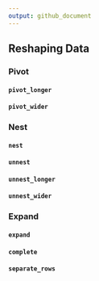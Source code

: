 ```yaml
---
output: github_document
---
```


## Reshaping Data

### Pivot

#### `pivot_longer`

#### `pivot_wider`

### Nest

#### `nest`

#### `unnest`

#### `unnest_longer`

#### `unnest_wider`

### Expand

#### `expand`

#### `complete`

#### `separate_rows`
